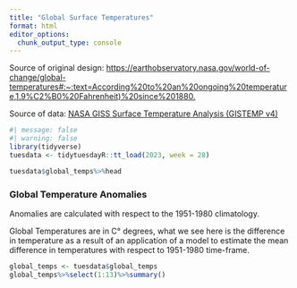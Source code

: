 ```yaml
---
title: "Global Surface Temperatures"
format: html
editor_options: 
  chunk_output_type: console
---
```


Source of original design: <https://earthobservatory.nasa.gov/world-of-change/global-temperatures#:~:text=According%20to%20an%20ongoing%20temperature,1.9%C2%B0%20Fahrenheit)%20since%201880.>

Source of data: [NASA GISS Surface Temperature Analysis (GISTEMP v4)](https://data.giss.nasa.gov/gistemp/)

```r
#| message: false
#| warning: false
library(tidyverse)
tuesdata <- tidytuesdayR::tt_load(2023, week = 28)
```



```r
tuesdata$global_temps%>%head
```

### Global Temperature Anomalies

Anomalies are calculated with respect to the 1951-1980 climatology. 

Global Temperatures are in C° degrees, what we see here is the difference in temperature as a result of an application of a model to estimate the mean difference in temperatures with respect to 1951-1980 time-frame. 


```r
global_temps <- tuesdata$global_temps
global_temps%>%select(1:13)%>%summary()
```